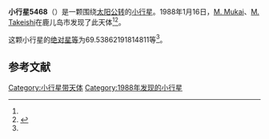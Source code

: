 {{Infobox planet
| bgcolour = #FFFFC0
| name = 5468 Hamatonbetsu
| symbol = 
| image = 
| caption = 
| discovery = yes
| discovery_ref = 
| discoverer = [[M._Mukai|M. Mukai]]、[[M._Takeishi|M. Takeishi]]
| discovery_site = [[鹿儿岛市|鹿儿岛市]] 
| discovered = 1988年1月16日
| designations = yes
| mp_name = 
| named_after = 
| alt_names = 1988 BK/ 1962 XH / 1969 FL / 1985 QQ6
| mp_category = [[主带小行星|主带小行星]]
| orbit_ref = <ref name="a">[http://ssd.jpl.nasa.gov/sbdb.cgi?sstr=5468 5468 Hamatonbetsu] {{Wayback|url=http://ssd.jpl.nasa.gov/sbdb.cgi?sstr=5468 |date=20140922165357 }}，小行星數據庫瀏覽器（JPL Small-Body Database Browser）－[[美国国家航空航天局|美国国家航空航天局]]喷气推进实验室</ref>
| epoch = 2456400.5 (2013年4月18日更新)
| aphelion = {{convert|3.515218724399293|AU|km|3|abbr=on|lk=out}}
| perihelion = {{convert|2.23408520274819|AU|km|3|abbr=on}}
| semimajor = {{convert|2.874651963573742|AU|km|3|abbr=on}}
| eccentricity = 0.222832805
| period = 1780.230899 [[日|日]]<br />4.87[[儒略年|儒略年]]
| avg_speed = 
| inclination = 11.96038389039428
| asc_node = 135.0808841804527
| mean_anomaly = 
| arg_peri = 69.53862191814811
| satellites = 
| physical_characteristics = yes
| dimensions = 
| mass = 
| density = 
| surface_grav = 
| escape_velocity = 
| sidereal_day = 
| axial_tilt = 
| pole_ecliptic_lat = 
| pole_ecliptic_lon = 
| albedo = 
| temperatures= 
| temp_name1 = 
| mean_temp_1 = 
| max_temp_1 = 
| temp_name2 = 
| max_temp_2 = 
| spectral_type = 
| abs_magnitude = 69.53862191814811
}}

'''小行星5468'''（{{lang-en|5468 Hamatonbetsu}}）是一颗围绕[[太阳|太阳]][[公转|公转]]的[[小行星|小行星]]。1988年1月16日，[[M._Mukai|M. Mukai]]、[[M._Takeishi|M. Takeishi]]在鹿儿岛市发现了此天体<ref name="a" /><ref>{{cite news|title=小行星列表|url=http://cfa-www.harvard.edu/iau/lists/NumberedMPs.txt|accessdate=2013-07-08|newspaper=哈佛大学|archive-date=2008-05-17|archive-url=https://web.archive.org/web/20080517010638/http://cfa-www.harvard.edu/iau/lists/NumberedMPs.txt|dead-url=no}}</ref>。

这颗小行星的[[绝对星等|绝对星等]]为69.53862191814811等<ref name="a" />。

==参考文献==
{{reflist}}
{{Minor Planet Number|[[小行星5467|小行星5467]]|[[小行星5469|小行星5469]]}}

{{小天体}}

[[Category:小行星带天体|Category:小行星带天体]]
[[Category:1988年发现的小行星|Category:1988年发现的小行星]]

{{asteroid-stub}}